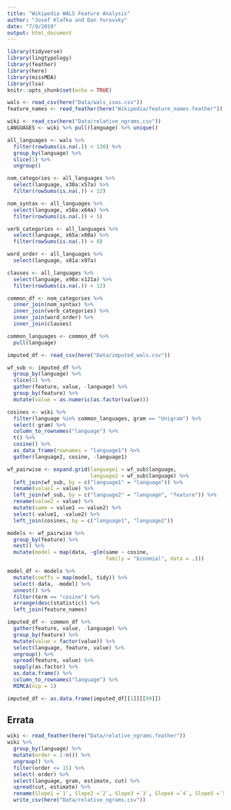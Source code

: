 ```yaml
---
title: "Wikipedia WALS Feature Analysis"
author: "Josef Klafka and Dan Yurovsky"
date: "7/9/2019"
output: html_document
---
```


```r
library(tidyverse)
library(lingtypology)
library(feather)
library(here)
library(missMDA)
library(lsa)
knitr::opts_chunk$set(echo = TRUE)
```

```r
wals <- read_csv(here("Data/wals_isos.csv"))
feature_names <- read_feather(here("Wikipedia/feature_names.feather"))

wiki <- read_csv(here("Data/relative_ngrams.csv"))
LANGUAGES <- wiki %>% pull(language) %>% unique()
```

```r
all_languages <- wals %>% 
  filter(rowSums(is.na(.)) < 130) %>%
  group_by(language) %>%
  slice(1) %>%
  ungroup() 
```

```r
nom_categories <- all_languages %>%
  select(language, x30a:x57a) %>%
  filter(rowSums(is.na(.)) < 12)

nom_syntax <- all_languages %>%
  select(language, x58a:x64a) %>%
  filter(rowSums(is.na(.)) < 5)

verb_categories <- all_languages %>%
  select(language, x65a:x80a) %>%
  filter(rowSums(is.na(.)) < 8)

word_order <- all_languages %>%
  select(language, x81a:x97a) 

clauses <- all_languages %>%
  select(language, x98a:x121a) %>%
  filter(rowSums(is.na(.)) < 12)

common_df <- nom_categories %>%
  inner_join(nom_syntax) %>%
  inner_join(verb_categories) %>%
  inner_join(word_order) %>%
  inner_join(clauses)

common_languages <- common_df %>%
  pull(language)
```

```r
imputed_df <- read_csv(here("Data/imputed_wals.csv"))

wf_sub <- imputed_df %>% 
  group_by(language) %>%
  slice(1) %>%
  gather(feature, value, -language) %>%
  group_by(feature) %>%
  mutate(value = as.numeric(as.factor(value)))

cosines <- wiki %>%
  filter(language %in% common_languages, gram == "Unigram") %>%
  select(-gram) %>% 
  column_to_rownames("language") %>%
  t() %>%
  cosine() %>%
  as_data_frame(rownames = "language1") %>%
  gather(language2, cosine, -language1)

wf_pairwise <- expand.grid(language1 = wf_sub$language,
                           language2 = wf_sub$language) %>%
  left_join(wf_sub, by = c("language1" = "language")) %>%
  rename(value1 = value) %>%
  left_join(wf_sub, by = c("language2" = "language", "feature")) %>%
  rename(value2 = value) %>%
  mutate(same = value1 == value2) %>%
  select(-value1, -value2) %>%
  left_join(cosines, by = c("language1", "language2"))

models <- wf_pairwise %>%
  group_by(feature) %>%
  nest() %>%
  mutate(model = map(data, ~glm(same ~ cosine, 
                                family = "binomial", data = .)))

model_df <- models %>%
  mutate(coeffs = map(model, tidy)) %>%
  select(-data, -model) %>%
  unnest() %>%
  filter(term == "cosine") %>%
  arrange(desc(statistic)) %>%
  left_join(feature_names)
```

```r
imputed_df <- common_df %>% 
  gather(feature, value, -language) %>%
  group_by(feature) %>%
  mutate(value = factor(value)) %>%
  select(language, feature, value) %>%
  ungroup() %>% 
  spread(feature, value) %>% 
  sapply(as.factor) %>%
  as.data.frame() %>%
  column_to_rownames("language") %>% 
  MIMCA(ncp = 1)

imputed_df <- as.data.frame(imputed_df[[1]][[99]]) 
```

## Errata

```r
wiki <- read_feather(here("Data/relative_ngrams.feather"))
wiki %>% 
  group_by(language) %>% 
  mutate(order = 1:n()) %>% 
  ungroup() %>% 
  filter(order <= 15) %>% 
  select(-order) %>%
  select(language, gram, estimate, cut) %>% 
  spread(cut, estimate) %>% 
  rename(Slope1 =`1`, Slope2 =`2`, Slope3 =`3`, Slope4 =`4`, Slope5 =`5`) %>%
  write_csv(here("Data/relative_ngrams.csv"))
```
